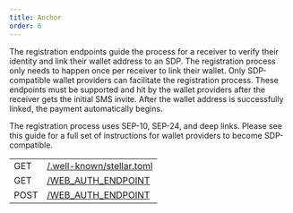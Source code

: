 ```yaml
---
title: Anchor
order: 6
---
```



The registration endpoints guide the process for a receiver to verify their identity and link their wallet address to an SDP. The registration process only needs to happen once per receiver to link their wallet. Only SDP-compatible wallet providers can facilitate the registration process. These endpoints must be supported and hit by the wallet providers after the receiver gets the initial SMS invite. After the wallet address is successfully linked, the payment automatically begins.

The registration process uses SEP-10, SEP-24, and deep links. Please see this guide for a full set of instructions for wallet providers to become SDP-compatible.

<EndpointsTable title="Endpoints">

| | |
| --- | --------------------- |
| GET | [/.well-known/stellar.toml](../retrieve-stellar-toml.api.mdx) |
| GET | [/WEB_AUTH_ENDPOINT](../get-sep-10-challenge-transaction.api.mdx) |
| POST | [/WEB_AUTH_ENDPOINT](../post-sep-10-challenge-transaction.api.mdx) |

</EndpointsTable>